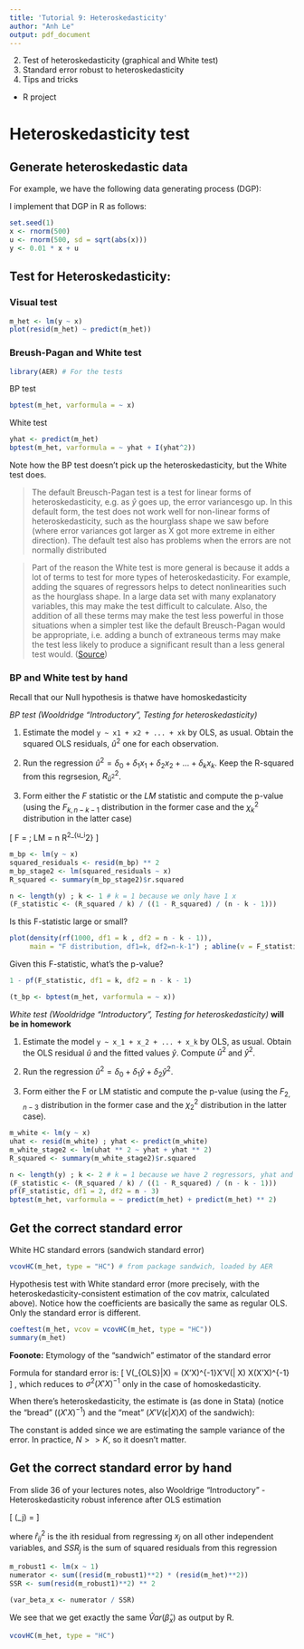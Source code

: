 ```yaml
---
title: 'Tutorial 9: Heteroskedasticity'
author: "Anh Le"
output: pdf_document
---
```


2. Test of heteroskedasticity (graphical and White test)
3. Standard error robust to heteroskedasticity
7. Tips and tricks
- R project

# Heteroskedasticity test

## Generate heteroskedastic data

For example, we have the following data generating process (DGP):

\begin{align}
y &= 2 X + u \\
X &= N(0, 1) \\
u &\sim N(0, |x|) \qquad \text{Note how $V(u) = |x|$, instead of being constant}
\end{align}

I implement that DGP in R as follows:

```r
set.seed(1)
x <- rnorm(500)
u <- rnorm(500, sd = sqrt(abs(x)))
y <- 0.01 * x + u
```

## Test for Heteroskedasticity:

### Visual test

```r
m_het <- lm(y ~ x)
plot(resid(m_het) ~ predict(m_het))
```

### Breush-Pagan and White test

```r
library(AER) # For the tests
```

BP test
```r
bptest(m_het, varformula = ~ x)
```

White test
```r
yhat <- predict(m_het)
bptest(m_het, varformula = ~ yhat + I(yhat^2))
```

Note how the BP test doesn't pick up the heteroskedasticity, but the White test does. 

> The default Breusch-Pagan test is a test for linear forms of heteroskedasticity, e.g. as $\hat y$ goes up, the error variancesgo up. In this default form, the test does not work well for non-linear forms of heteroskedasticity, such as the hourglass shape we saw before (where error variances got larger as X got more  extreme in either direction). The default test also has problems when the errors are not normally distributed 

> Part of the reason the White test is more general is because it adds a lot of terms to test for more types of heteroskedasticity. For example, adding the squares of regressors helps to detect nonlinearities such as the hourglass shape. In a large data set with many explanatory variables, this may make the test difficult to calculate. Also, the addition of all these terms may make the test less powerful in those situations when a simpler test like the default Breusch-Pagan would be appropriate, i.e. adding a bunch of extraneous terms may make the test less likely to produce a significant result than a less general test would.
([Source](https://www3.nd.edu/~rwilliam/stats2/l25.pdf))

### BP and White test by hand

Recall that our Null hypothesis is thatwe have homoskedasticity

*BP test (Wooldridge "Introductory", Testing for heteroskedasticity)*

1. Estimate the model `y ~ x1 + x2 + ... + xk` by OLS, as usual. Obtain the squared OLS residuals, $\hat u^2$ one for each observation.

2. Run the regression $\hat u^2 = \delta_0 + \delta_1 x_1 + \delta_2 x_2 + \dots + \delta_k x_k$. Keep the R-squared from this regrsesion, $R^2_{\hat u^2}$.

3. Form either the $F$ statistic or the $LM$ statistic and compute the p-value (using the $F_{k,n-k-1}$ distribution in the former case and the $\chi_k^2$ distribution in the latter case)

\[
F = \frac{R^2_{\hat u_i^2} / k}{(1 - R^2_{\hat u_i^2}) / (n - k - 1)}; 
LM = n \times R^2_{\hat u_i^2}
\]

```r
m_bp <- lm(y ~ x)
squared_residuals <- resid(m_bp) ** 2
m_bp_stage2 <- lm(squared_residuals ~ x)
R_squared <- summary(m_bp_stage2)$r.squared

n <- length(y) ; k <- 1 # k = 1 because we only have 1 x
(F_statistic <- (R_squared / k) / ((1 - R_squared) / (n - k - 1)))
```

Is this F-statistic large or small?
```r
plot(density(rf(1000, df1 = k , df2 = n - k - 1)),
     main = "F distribution, df1=k, df2=n-k-1") ; abline(v = F_statistic, col = 'red')
```

Given this F-statistic, what's the p-value?
```r
1 - pf(F_statistic, df1 = k, df2 = n - k - 1)
```

```r
(t_bp <- bptest(m_het, varformula = ~ x))
```


*White test (Wooldridge "Introductory", Testing for heteroskedasticity)* **will be in homework**

1. Estimate the model `y ~ x_1 + x_2 + ... + x_k` by OLS, as usual. Obtain the OLS residual $\hat u$ and the fitted values $\hat y$. Compute $\hat u^2$ and $\hat y^2$.

2. Run the regression $\hat u^2 = \delta_0 + \delta_1 \hat y + \delta_2 \hat y^2$.

3. Form either the F or LM statistic and compute the p-value (using the $F_{2,n-3}$ distribution in the former case and the $\chi_2^2$ distribution in the latter case).

```r
m_white <- lm(y ~ x)
uhat <- resid(m_white) ; yhat <- predict(m_white)
m_white_stage2 <- lm(uhat ** 2 ~ yhat + yhat ** 2)
R_squared <- summary(m_white_stage2)$r.squared

n <- length(y) ; k <- 2 # k = 1 because we have 2 regressors, yhat and yhat squared
(F_statistic <- (R_squared / k) / ((1 - R_squared) / (n - k - 1)))
pf(F_statistic, df1 = 2, df2 = n - 3)
bptest(m_het, varformula = ~ predict(m_het) + predict(m_het) ** 2)
```



## Get the correct standard error

White HC standard errors (sandwich standard error)
```r
vcovHC(m_het, type = "HC") # from package sandwich, loaded by AER
```

Hypothesis test with White standard error (more precisely, with the heteroskedasticity-consistent
estimation of the cov matrix, calculated above). Notice how the coefficients are basically the same as regular OLS. Only the standard error is different.

```r
coeftest(m_het, vcov = vcovHC(m_het, type = "HC"))
summary(m_het)
```

**Foonote:** Etymology of the "sandwich" estimator of the standard error

Formula for standard error is:
\[
V(\hat \beta_{OLS}|X) = (X'X)^{-1}X'V(\epsilon | X) X(X'X)^{-1}
\]
, which reduces to $\sigma^2 (X'X)^{-1}$ only in the case of homoskedasticity.

When there's heteroskedasticity, the estimate is (as done in Stata) (notice the "bread" ($(X'X)^{-1}$) and the "meat" ($X'V(\epsilon|X)X$) of the sandwich):
\begin{align}
V(\hat \beta_{OLS}|X) &= (X'X)^{-1} X'V(\epsilon | X) X(X'X)^{-1} \\
\hat V (\hat \beta_{OLS}|X) &= (X'X)^{-1} X' 
\left(\begin{matrix} 
\hat \epsilon^2_1 & 0 & \dots & 0 \\
0 & \hat \epsilon^2_2 & \dots & 0 \\
\vdots & \vdots & \dots & \vdots \\
0 & 0 & \dots & \hat \epsilon^2_n
\end{matrix}\right) X (X'X)^{-1} \\
\hat V (\hat \beta_{OLS}|X) &= \frac{N}{N-K} (X'X)^{-1} \sum_{i=1}^N \{ X_i X_i' \hat \epsilon_i^2\} (X'X)^{-1} \qquad \text{The matrix version of slide 36 of your lectures notes}
\end{align}

The constant is added since we are estimating the sample variance of the error. In practice, $N >> K$, so it doesn't matter.

## Get the correct standard error by hand

From slide 36 of your lectures notes, also Wooldrige "Introductory" - Heteroskedasticity robust inference after OLS estimation

\[
\hat{Var} (\hat \beta_j) = \frac{\sum_{i=1}^{n} \hat r^2_{ij}\hat u_i^2}{SSR_j^2}
\]

where $\hat r^2_{ij}$ is the ith residual from regressing $x_j$ on all other independent variables, and $SSR_j$ is the sum of squared residuals from this regression

```r
m_robust1 <- lm(x ~ 1)
numerator <- sum((resid(m_robust1)**2) * (resid(m_het)**2))
SSR <- sum(resid(m_robust1)**2) ** 2

(var_beta_x <- numerator / SSR)
```
We see that we get exactly the same $\hat Var(\hat \beta_x)$ as output by R.

```r
vcovHC(m_het, type = "HC")
```



